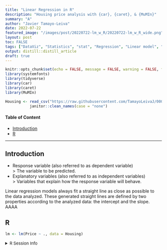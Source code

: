 ```yaml
---
title: "Linear Regression in R"
description: "Housing price analysis with {car}, {caret}, & {MuMIn}"
summary: "A"
author: "Javier Tamayo-Leiva" 
date: 2022-07-22
featured_image: "/images/post/20220722-lm_w_R/20220722-lm_w_R_wide.png"
layout: post
toc: FALSE
tags: ["DataViz", "Statistics", "stat", "Regression", "Linear model", "Machine Learning"]
output: distill::distill_article
draft: true
---
```


```r
knitr::opts_chunk$set(echo = FALSE, message = FALSE, warning = FALSE, fig.height=4, fig.width=4, fig.align = "center", fig.retina = 2)
library(systemfonts)
library(tidyverse)
library(car)
library(caret)
library(MuMIn)

Housing <- read_csv("https://raw.githubusercontent.com/TamayoLeivaJ/000_DataSets/gh-pages/ML_Datasets/USA_Housing.csv") %>% 
           janitor::clean_names(case = "none")
```
   
#### Table of Content

* [Introduction](#intro)
* [R](#body1)



---
  
## Introduction {#intro}



- Response variable (also referred to as dependent variable)<br>
> The variable to be predicted.
- Explanatory variables (also referred to as independent variables)<br>
> Variables that explain how the response variable will behave.

Linear regression models always fit a straight line as close as possible to the data analyzed. These generated straight lines are defined by two properties according to the analyzed data: the intercept and the slope. AAAA



## R {#body1}

```r
lm <- lm(Price ~ ., data = Housing)
```



<details>
<summary style='font-size:10pt;'>R Session Info</summary>

```r
sessionInfo()
```

</details>
